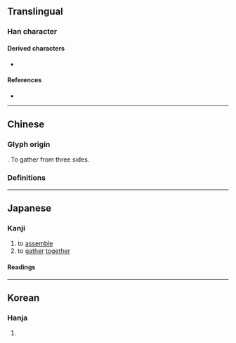 {{also|𠓛|스}}
{{character info}}
==Translingual==

===Han character===
{{Han char|rn=9|rad=人|as=01|sn=3|four=|canj=OM,XXXOM|ids=⿱人一(GHTJ)}}

====Derived characters====
* {{l|mul|[[合]], [[僉]], [[俞]], [[會]], [[今]], [[令]], [[𫝆]], [[余]], [[佥]], [[佱]], [[侖]], [[㑒]], [[命]], [[侴]], [[倉]], [[㑹]], [[龠]], [[𠏉]], [[食]], [[舍]], [[全]]}}

====References====
* {{Han ref|kx=0091.030|dkj=00345|dj=0192.020|hdz=10102.020|uh=4EBC|ud=20156}}

----

==Chinese==

===Glyph origin===
{{Han etym}}
{{Han compound|入|一|ls=ic}}. To gather from three sides.

===Definitions===
{{zh-see|集|ssv}}

----

==Japanese==
{{attention|ja|This entry needs more research}}

===Kanji===
{{ja-kanji|grade=uc|rs=人01}}

# to [[assemble]]
# to [[gather]] [[together]]

====Readings====
{{ja-readings
|goon=じゅう<じふ
|kanon=しゅう<しふ
|kun=あつ-まる
}}

----

==Korean==

===Hanja===
{{ko-hanja|hangeul=집|rv=jip|mr=chip}}

# {{rfdef|ko|sort=人01}}